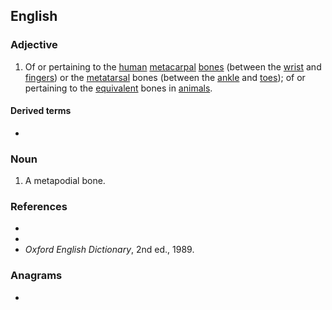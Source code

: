 ==English==

===Adjective===
{{en-adj|-}}

# {{lb|en|anatomy|zoology}} Of or pertaining to the [[human]] [[metacarpal]] [[bone]]s (between the [[wrist]] and [[fingers]]) or the [[metatarsal]] bones (between the [[ankle]] and [[toes]]); of or pertaining to the [[equivalent]] bones in [[animal]]s.

====Derived terms====
* {{l|en|distalometapodial}}

===Noun===
{{en-noun}}

# A metapodial bone.

===References===
* {{R:Webster 1913}}
* {{R:Dictionary.com}}
* ''Oxford English Dictionary'', 2nd ed., 1989.

===Anagrams===
* {{anagrams|en|a=aadeilmopt|Ptolemaida}}